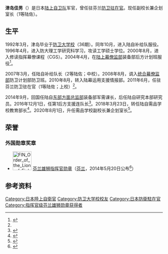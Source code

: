 '''津岛佳男'''（{{jpn|j=津島 佳男|hg=つしま よしの|rm=Tsushima Yoshino}}）是日本[[陆上自卫队|陆上自卫队]]军官，曾任驻芬兰[[防卫驻在官|防卫驻在官]]。现任{{tsl|ja|陸上自衛隊需品学校|陆上自卫队需品学校}}副校长兼企划室长（1等陆佐）。

==生平==
1992年3月，津岛毕业于[[防卫大学校|防卫大学校]]（36期）。同年10月，进入陆自{{tsl|ja|第1後方支援連隊|第1后方支援连队}}补给队服役。1996年4月，进入防大理工学研究科学习，攻读工学硕士学位。2000年8月，进入{{tsl|ja|陸上自衛隊幹部学校|陆上自卫队干部学校}}修读指挥幕僚课程（CGS）。2004年4月，在[[陆上幕僚监部|陆上幕僚监部]]装备部后方计划班服役<ref name="lecture">{{ja}}{{cite web |url=http://www.goyuren.jp/kenkyusyodayori.htm |title=第123回 安全保障フォーラム（平成28年2月19日） |publisher=[[日本乡友联盟|一般社団法人日本郷友連盟]] |date= |accessdate=2021-03-11 |archive-date=2019-07-27 |archive-url=https://web.archive.org/web/20190727024704/http://www.goyuren.jp/kenkyusyodayori.htm |dead-url=no }}</ref>。

2007年3月，任陆自{{tsl|ja|第3後方支援連隊|第3后方支援连队}}补给队长（2等陆佐；中校）。2008年8月，调入[[统合幕僚监部|统合幕僚监部]]防卫计划部防卫班。2010年8月，转入陆幕运用支援情报部。2011年6月，任驻芬兰防卫驻在官（1等陆佐；上校）<ref name="lecture"/>。

2014年9月，回国任陆自[[东部方面队|东部方面总监部]]装备部军需课长，后任陆自研究本部研究员。2016年12月1日，任第1后方支援连队长<ref>{{ja}}{{cite web |url=https://warp.da.ndl.go.jp/info:ndljp/pid/11591426/www.mod.go.jp/j/press/jinji/2016/12/01a.pdf |title=防衛省発令（１佐職人事）|publisher=[[防衛省|防衛省]]  |date=2016-12-01 |accessdate=2021-03-11 }}</ref>。2018年3月23日，转任陆自需品学校教育部长<ref>{{ja}}{{cite web |url=https://warp.da.ndl.go.jp/info:ndljp/pid/11591426/www.mod.go.jp/j/press/jinji/2018/03/23a.pdf |title=防衛省発令（１佐職人事）|publisher=[[防衛省|防衛省]]  |date=2018-03-23 |accessdate=2021-03-11 }}</ref>。2020年8月1日，升任需品学校副校长兼企划室长<ref>{{ja}}{{cite web |url=https://www.mod.go.jp/j/press/jinji/2020/0801c.pdf |title=防衛省発令（１佐職人事） |publisher=[[防衛省|防衛省]] |date=2020-08-01 |accessdate=2021-03-11 |archive-date=2020-10-19 |archive-url=https://web.archive.org/web/20201019180900/https://www.mod.go.jp/j/press/jinji/2020/0801c.pdf |dead-url=no }}</ref>。

==荣誉==
===外国勋章奖章===
* [[File:FIN_Order_of_the_Lion_of_Finland_3Class_BAR.png|60px]] [[芬兰雄狮勋章|芬兰雄狮指挥官勋章]]（[[芬兰|芬兰]]，2014年5月20日公布<ref>{{fi}}{{cite web |url=https://ritarikunnat.fi/ritarikunnat/annetut-kunniamerkit/vuonna-2014-annetut-kunniamerkit-forlanade-utmarkelsetecken-2014/vuonna-2014-ulkomaalaisille-annetut-kunniamerkit-utmarkelsetecken-forlanade-at-utlanningar-2014/ |title=Vuonna 2014 ulkomaalaisille annetut kunniamerkit – Utmärkelsetecken förlänade åt utlänningar 2014 |publisher=Ritarikuntien Internet-sivusto |date= |accessdate=2021-01-12 |archive-date=2021-01-23 |archive-url=https://web.archive.org/web/20210123165118/https://ritarikunnat.fi/ritarikunnat/annetut-kunniamerkit/vuonna-2014-annetut-kunniamerkit-forlanade-utmarkelsetecken-2014/vuonna-2014-ulkomaalaisille-annetut-kunniamerkit-utmarkelsetecken-forlanade-at-utlanningar-2014/ |dead-url=no }}</ref>）

==参考资料==
{{reflist|2}}
{{DEFAULTSORT:Tsushima, Yoshino}}
[[Category:日本陸上自衛官|Category:日本陸上自衛官]]
[[Category:防卫大学校校友|Category:防卫大学校校友]]
[[Category:日本防衛駐在官|Category:日本防衛駐在官]]
[[Category:指挥官级芬兰雄狮勋章获得者|Category:指挥官级芬兰雄狮勋章获得者]]
